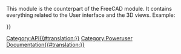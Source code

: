 <languages/>
<translate>
<!--T:4-->
{{VeryImportantMessage|(October 2019) Do not edit this page. The information is incomplete and outdated. For the latest API, see the [https://freecad.org/api autogenerated API documentation], or generate the documentation yourself, see [[Source documentation|Source documentation]].}}

<!--T:1-->
This module is the counterpart of the FreeCAD module. It contains everything related to the User interface and the 3D views. Example:
</translate>
{{Code|code=
import FreeCAD as App
import FreeCADGui as Gui

# get the 3D model document
doc = App.ActiveDocument    

# get the visual representation model document
gui_doc = Gui.ActiveDocument

gui_doc.activateWorkbench("myWorkbench")
}}

<translate>

<!--T:2-->
{{APIFunction|activateWorkbench|string|Activates a workbench by name|nothing}}
{{APIFunction|activeDocument| | |the active document or None if no one exists}}
{{APIFunction|activeWorkbench| | |the active workbench object}}
{{APIFunction|addCommand|string, object|Adds a FreeCAD command. String is the name of the command and object is a classname defining the command| }}
{{APIFunction|addIcon|string, string or list|Adds an icon as file name or in XPM format to the system| }}
{{APIFunction|addIconPath|string|Add a new path to the system where to find icon files| }}
{{APIFunction|addPreferencePage|string,string|Adds a UI form to the preferences dialog. The first argument specifies the file name and the second specifies the group name| }}
{{APIFunction|addWorkbench|string, object|Adds a workbench under a defined name. The string is the workbench name and the object is a classname defining the workbench| }}
{{APIFunction|createDialog|string|Opens a UI file| }}
{{APIFunction|getDocument|string|Gets a document by its name|the document}}
{{APIFunction|getWorkbench|string|Gets a workbench by its name|the workbench}}
{{APIFunction|insert|string|Open a macro, Inventor or VRML file|the document}}
{{APIFunction|listWorkbenches| |Shows a list of all workbenches|a list}}
{{APIFunction|open|string|Opens a macro, Inventor or VRML file|the openend document}}
{{APIFunction|removeWorkbench|string|Removes a workbench by name| }}
{{APIFunction|runCommand|string|Runs a FreeCAD command by name| }}
{{APIFunction|updateGui| |Updates the main window and all its windows| }}

</translate>
{{Userdocnavi{{#translation:}}}}
[[Category:API{{#translation:}}]]
[[Category:Poweruser Documentation{{#translation:}}]]
{{clear}}